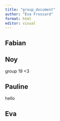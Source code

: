 ```yaml
---
title: "group_document"
author: "Eva Frossard"
format: html
editor: visual
---
```


## Fabian

## Noy

group 19 \<3

## Pauline

hello

## Eva

